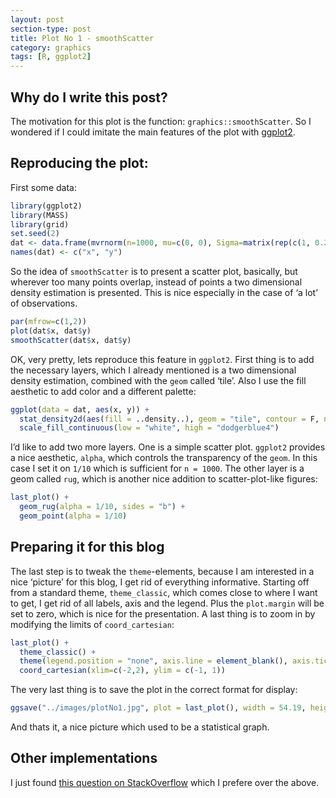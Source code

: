 ```yaml
---
layout: post
section-type: post
title: Plot No 1 - smoothScatter
category: graphics
tags: [R, ggplot2]
---
```


Why do I write this post?
-------------------------
The motivation for this plot is the function: `graphics::smoothScatter`. So I wondered if I could imitate the main features of the plot with [ggplot2](http://ggplot2.org/).

Reproducing the plot:
---------------------
First some data:

```r
library(ggplot2)
library(MASS)
library(grid)
set.seed(2)
dat <- data.frame(mvrnorm(n=1000, mu=c(0, 0), Sigma=matrix(rep(c(1, 0.2), 2), nrow = 2, ncol = 2)))
names(dat) <- c("x", "y")
```

So the idea of `smoothScatter` is to present a scatter plot, basically, but wherever too many points overlap, instead of points a two dimensional density estimation is presented. This is nice especially in the case of 'a lot' of observations.

```r
par(mfrow=c(1,2))
plot(dat$x, dat$y)
smoothScatter(dat$x, dat$y)
```
OK, very pretty, lets reproduce this feature in `ggplot2`. First thing is to add the necessary layers, which I already mentioned is a two dimensional density estimation, combined with the `geom` called 'tile'. Also I use the fill aesthetic to add color and a different palette:

```r
ggplot(data = dat, aes(x, y)) +
  stat_density2d(aes(fill = ..density..), geom = "tile", contour = F, n = 200) +
  scale_fill_continuous(low = "white", high = "dodgerblue4")
```
I'd like to add two more layers. One is a simple scatter plot. `ggplot2` provides a nice aesthetic, `alpha`, which controls the transparency of the `geom`. In this case I set it on `1/10` which is sufficient for `n = 1000`. The other layer is a geom called `rug`, which is another nice addition to scatter-plot-like figures:

```r
last_plot() +
  geom_rug(alpha = 1/10, sides = "b") +
  geom_point(alpha = 1/10)
```

Preparing it for this blog
--------------------------
The last step is to tweak the `theme`-elements, because I am interested in a nice 'picture' for this blog, I get rid of everything informative. Starting off from a standard theme, `theme_classic`, which comes close to where I want to get, I get rid of all labels, axis and the legend. Plus the `plot.margin` will be set to zero, which is nice for the presentation. A last thing is to zoom in by modifying the limits of `coord_cartesian`:

```r
last_plot() +
  theme_classic() +
  theme(legend.position = "none", axis.line = element_blank(), axis.ticks = element_blank(), axis.text = element_blank(), text = element_blank(), plot.margin = unit(c(0, 0, -0.56, -1), "cm")) +
  coord_cartesian(xlim=c(-2,2), ylim = c(-1, 1))
```

The very last thing is to save the plot in the correct format for display:

```r
ggsave("../images/plotNo1.jpg", plot = last_plot(), width = 54.19, height = 13.55, dpi = 300, units = "cm")
```
And thats it, a nice picture which used to be a statistical graph.

Other implementations
---------------------
I just found [this question on StackOverflow](http://stackoverflow.com/questions/13094827/how-to-reproduce-smoothscatters-outlier-plotting-in-ggplot) which I prefere over the above.
